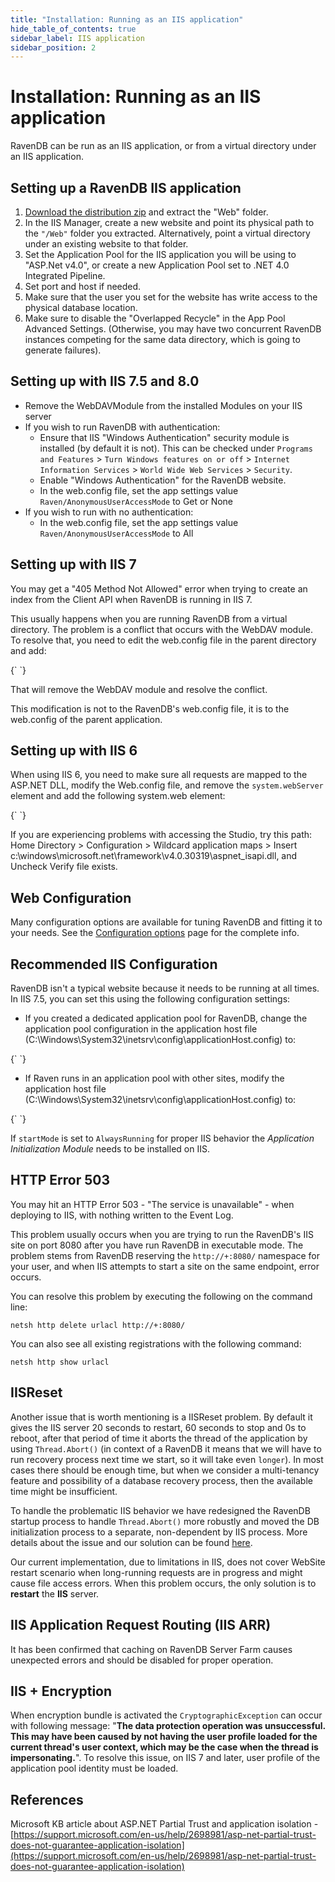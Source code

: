 ```yaml
---
title: "Installation: Running as an IIS application"
hide_table_of_contents: true
sidebar_label: IIS application
sidebar_position: 2
---
```



# Installation: Running as an IIS application

RavenDB can be run as an IIS application, or from a virtual directory under an IIS application.

## Setting up a RavenDB IIS application

1. [Download the distribution zip](https://ravendb.net/download) and extract the "Web" folder.
2. In the IIS Manager, create a new website and point its physical path to the `"/Web"` folder you extracted. Alternatively, point a virtual directory under an existing website to that folder.
3. Set the Application Pool for the IIS application you will be using to "ASP.Net v4.0", or create a new Application Pool set to .NET 4.0 Integrated Pipeline.
4. Set port and host if needed.
5. Make sure that the user you set for the website has write access to the physical database location.
6. Make sure to disable the "Overlapped Recycle" in the App Pool Advanced Settings.  (Otherwise, you may have two concurrent RavenDB instances competing for the same data directory, which is going to generate failures).

## Setting up with IIS 7.5 and 8.0

* Remove the WebDAVModule from the installed Modules on your IIS server
* If you wish to run RavenDB with authentication:
    * Ensure that IIS "Windows Authentication" security module is installed (by default it is not). This can be checked under `Programs and Features` &gt; `Turn Windows features on or off` &gt; `Internet Information Services` &gt; `World Wide Web Services` &gt; `Security`.
    * Enable "Windows Authentication" for the RavenDB website.
    * In the web.config file, set the app settings value `Raven/AnonymousUserAccessMode` to Get or None
* If you wish to run with no authentication:
    * In the web.config file, set the app settings value `Raven/AnonymousUserAccessMode` to All

## Setting up with IIS 7

You may get a "405 Method Not Allowed" error when trying to create an index from the Client API when RavenDB is running in IIS 7.

This usually happens when you are running RavenDB from a virtual directory. The problem is a conflict that occurs with the WebDAV module. To resolve that, you need to edit the web.config file in the parent directory and add:

<TabItem value="xml" label="xml">
<CodeBlock language="xml">
{`<system.webServer>
   <modules runAllManagedModulesForAllRequests="true">
      <remove name="WebDAVModule" />
   </modules>
 </system.webServer>
`}
</CodeBlock>
</TabItem>
 
That will remove the WebDAV module and resolve the conflict.

<Admonition type="note" title="">
This modification is not to the RavenDB's web.config file, it is to the web.config of the parent application.
</Admonition>

## Setting up with IIS 6

When using IIS 6, you need to make sure all requests are mapped to the ASP.NET DLL, modify the Web.config file, and remove the `system.webServer` element and add the following system.web element:

<TabItem value="xml" label="xml">
<CodeBlock language="xml">
{`<system.web>
   <httpHandlers>
      <add path="*" verb="*" 
         type="Raven.Web.ForwardToRavenRespondersFactory, Raven.Web"/>
   </httpHandlers>
</system.web>
`}
</CodeBlock>
</TabItem>

If you are experiencing problems with accessing the Studio, try this path: Home Directory &gt; Configuration &gt; Wildcard application maps &gt; Insert
c:\windows\microsoft.net\framework\v4.0.30319\aspnet_isapi.dll, and Uncheck Verify file exists.

## Web Configuration

Many configuration options are available for tuning RavenDB and fitting it to your needs. See the [Configuration options](https://ravendb.net/docs/server/administration/configuration) page for the complete info.

## Recommended IIS Configuration

RavenDB isn't a typical website because it needs to be running at all times. In IIS 7.5, you can set this using the following configuration settings:

* If you created a dedicated application pool for RavenDB, change the application pool configuration in the application host file (C:\Windows\System32\inetsrv\config\applicationHost.config) to:

<TabItem value="xml" label="xml">
<CodeBlock language="xml">
{`<add name="RavenApplicationPool" managedRuntimeVersion="v4.0" startMode="AlwaysRunning" />
`}
</CodeBlock>
</TabItem>

* If Raven runs in an application pool with other sites, modify the application host file (C:\Windows\System32\inetsrv\config\applicationHost.config) to: 

<TabItem value="xml" label="xml">
<CodeBlock language="xml">
{`<application path="/Raven" serviceAutoStartEnabled="true" />
`}
</CodeBlock>
</TabItem>

<Admonition type="info" title="Remember" id="remember" href="#remember">

If `startMode` is set to `AlwaysRunning` for proper IIS behavior the _Application Initialization Module_ needs to be installed on IIS.

</Admonition>

## HTTP Error 503

You may hit an HTTP Error 503 - "The service is unavailable" - when deploying to IIS, with nothing written to the Event Log.

This problem usually occurs when you are trying to run the RavenDB's IIS site on port 8080 after you have run RavenDB in executable mode. The problem stems from RavenDB reserving the `http://+:8080/` namespace for your user, and when IIS attempts to start a site on the same endpoint, error occurs.

You can resolve this problem by executing the following on the command line:

    netsh http delete urlacl http://+:8080/

You can also see all existing registrations with the following command:

    netsh http show urlacl

## IISReset

Another issue that is worth mentioning is a IISReset problem. By default it gives the IIS server 20 seconds to restart, 60 seconds to stop and 0s to reboot, after that period of time it aborts the thread of the application by using `Thread.Abort()` (in context of a RavenDB it means that we will have to run recovery process next time we start, so it will take even `longer`). In most cases there should be enough time, but when we consider a multi-tenancy feature and possibility of a database recovery process, then the available time might be insufficient.

To handle the problematic IIS behavior we have redesigned the RavenDB startup process to handle `Thread.Abort()` more robustly and moved the DB initialization process to a separate, non-dependent by IIS process. More details about the issue and our solution can be found [here](https://ayende.com/blog/158817/things-we-learned-from-production-part-iindash-wake-up-or-i-kill-you-dead).

Our current implementation, due to limitations in IIS, does not cover WebSite restart scenario when long-running requests are in progress and might cause file access errors. When this problem occurs, the only solution is to **restart** the **IIS** server.

## IIS Application Request Routing (IIS ARR)

It has been confirmed that caching on RavenDB Server Farm causes unexpected errors and should be disabled for proper operation.

## IIS + Encryption

When encryption bundle is activated the `CryptographicException` can occur with following message: "**The data protection operation was unsuccessful. This may have been caused by not having the user profile loaded for the current thread's user context, which may be the case when the thread is impersonating.**". To resolve this issue, on IIS 7 and later, user profile of the application pool identity must be loaded.

## References

Microsoft KB article about ASP.NET Partial Trust and application isolation - [https://support.microsoft.com/en-us/help/2698981/asp-net-partial-trust-does-not-guarantee-application-isolation](https://support.microsoft.com/en-us/help/2698981/asp-net-partial-trust-does-not-guarantee-application-isolation)

